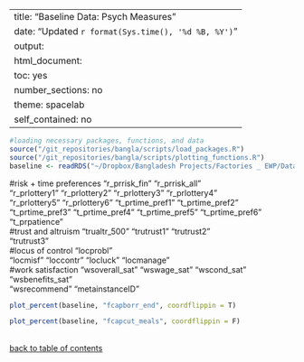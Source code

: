 
---
title: "Baseline Data: Psych Measures"
date: "Updated `r format(Sys.time(), '%d %B, %Y')`"
output: 
  html_document:
    toc: yes
    number_sections: no
    theme: spacelab
    self_contained: no
---
```r
#loading necessary packages, functions, and data
source("/git_repositories/bangla/scripts/load_packages.R")
source("/git_repositories/bangla/scripts/plotting_functions.R")
baseline <- readRDS("~/Dropbox/Bangladesh Projects/Factories _ EWP/Data/baseline/in_process_data/cleaned_baseline.RDS")
```

#risk + time preferences
"r_prrisk_fin"         "r_prrisk_all"        
"r_prlottery1"         "r_prlottery2"         "r_prlottery3"         "r_prlottery4"        
"r_prlottery5"         "r_prlottery6"         "t_prtime_pref1"       "t_prtime_pref2"      
"t_prtime_pref3"       "t_prtime_pref4"       "t_prtime_pref5"       "t_prtime_pref6"      
"t_prpatience"         
#trust and altruism
"trualtr_500"          "trutrust1"            "trutrust2"           
"trutrust3"            
#locus of control
"locprobl"            
"locmisf"              "loccontr"             "locluck"              "locmanage"           
#work satisfaction
"wsoverall_sat"        "wswage_sat"           "wscond_sat"           "wsbenefits_sat"      
"wsrecommend"          "metainstanceID" 



```r
plot_percent(baseline, "fcapborr_end", coordflippin = T)
```



```r
plot_percent(baseline, "fcapcut_meals", coordflippin = F)
```


\
[back to table of contents](#TOC)